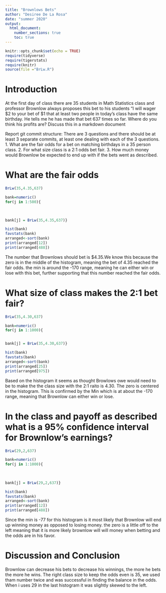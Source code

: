 ```yaml
---
title: "Brownlows Bets"
author: "Desiree De La Rosa"
date: "summer 2020"
output: 
  html_document:
    number_sections: true
    toc: true
---
```


```r
knitr::opts_chunk$set(echo = TRUE)
require(tidyverse)
require(tigerstats)
require(knitr)
source(file ="BrLw.R")
```


<!-- We recommend you use git branches -- create a separate branch for each major section i.e. Introduction, Methods, Results, Inferential Results, and Discussion and Conclusions - leave the YAML block untouched until the final merge where you put in your own name !-->

# Introduction

<!--In this section you explain what you are trying to show.  Where did the data come from?  What is the research or other question you are trying to answer?!-->

 At the first day of class there are 35 students in Math Statistics class and professor Brownlow always proposes this bet to his students "I will wager $2 to your bet of $1 that at least two people in today's class have  the same birthday.  He tells me he has made that bet 637 times so far. Where do you think his profits are? Discuss this in a markdown document
 
Report git commit structure:
There are 3 questions and there should be at least 3 separate commits, at least one dealing with each of the 3 questions.
1. What are the fair odds for a bet on matching birthdays in a 35 person class.
2. For what size class is a 2:1 odds bet fair.
3. How much money would Brownlow be expected to end up with if the bets went as described.

# What are the fair odds  


<!--Decide on your methods:  In this section explain the approach you will take to attack the issue --- how will you decide on a likely estimate of professor Brownlow's earnings or losses after 637 bets. Also explain how you construct a 95% confidence interval about your estimate of his winnings !-->

```r
BrLw(35,4.35,637)
```


```r
bank=numeric()
for(j in 1:500){
  
  

bank[j] = BrLw(35,4.35,637)}
```

```r
hist(bank)
favstats(bank)
arranged<-sort(bank)
print(arranged[12])
print(arranged[488])
```

The number that Brownlows should bet is $4.35.We know this because the zero is in the middle of the histogram, meaning the bet of 4.35 reached the fair odds. the min is around the -170 range, meaning he can either win or lose with this bet, further supporting that this number reached the fair odds.

# What size of class makes the 2:1 bet fair?  
<!--Explain and display the results of your method of coming up with the estimate of professor Brownlows betting profits!-->

```r
BrLw(35,4.30,637)
```

```r
bank=numeric()
for(j in 1:1000){


bank[j] = BrLw(35,4.30,637)}
```

```r
hist(bank)
favstats(bank)
arranged<-sort(bank)
print(arranged[25])
print(arranged[975])
```

Based on the histogram it seems as thought Browlows owe would need to be to make the the class size with the 2:1 raito is 4.30. The zero is centered in the histogram. This is confirmed by the Min which is at about the -170 range, meaning that Brownlow can either win or lose.


# In the class and payoff as described what is a 95% confidence interval for Brownlow's earnings?
  
<!--Explain and display your method of coming up with a 95% confidence interval of  professor Brownlows winnings (or losings)-->

```r
BrLw(29,2,637)
```

```r
bank=numeric()
for(j in 1:1000){
  
  
  
bank[j] = BrLw(29,2,637)} 
```

```r
hist(bank)
favstats(bank)
arranged<-sort(bank)
print(arranged[12])
print(arranged[488])
```
Since the min is -77 for this histogram is it most likely that Brownlow will end up winning money as opposed to losing money. the zero is a little off to the left meaning that it is more likely brownlow will will money when betting and the odds are in his favor.

# Discussion and Conclusion

<!--Discussion and conclusion here.  If professor Brownlow is consistantly making or losing money how could he change his payout so that his profits center on zero?  Also discuss what size his class should be in order to have his current scheme balance at zero profit.!--> 

Brownlow can decrease his bets to decrease his winnings, the more he bets the more he wins. The right class size to keep the odds even is 35, we used tham number twice and was successful in finding the balance in the odds. When i uses 29 in the last histogram it was slightly skewed to the left.

